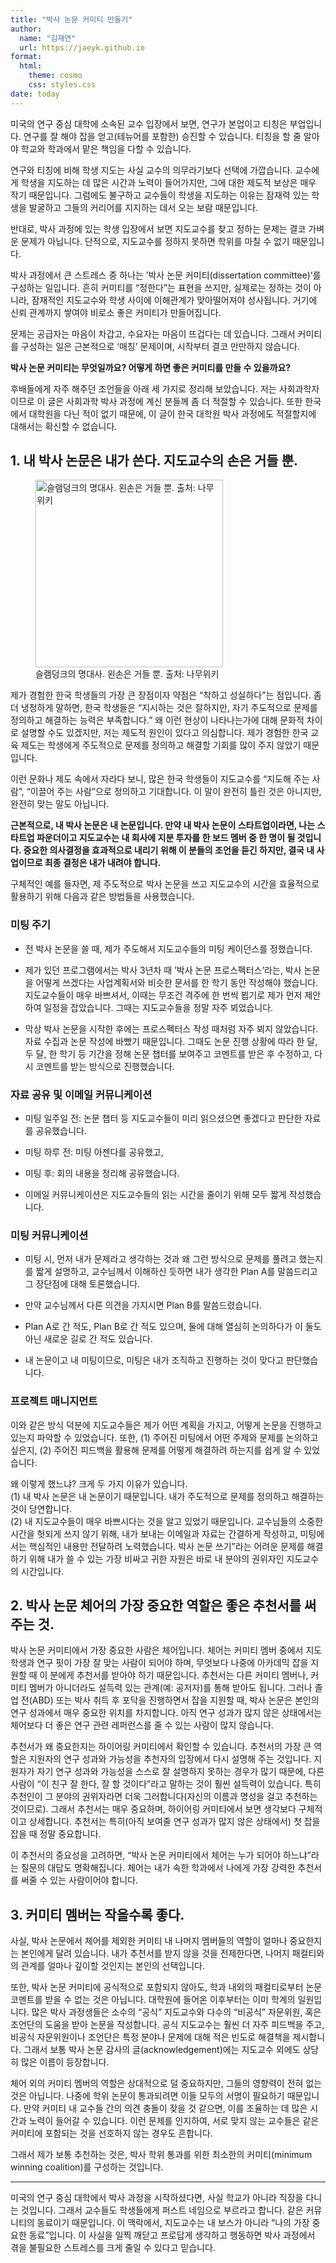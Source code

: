 ```yaml
---
title: "박사 논문 커미티 만들기"
author: 
  name: "김재연"
  url: https://jaeyk.github.io
format:
  html:
    theme: cosmo
    css: styles.css
date: today
---
```


미국의 연구 중심 대학에 소속된 교수 입장에서 보면, 연구가 본업이고 티칭은 부업입니다. 연구를 잘 해야 잡을 얻고(테뉴어를 포함한) 승진할 수 있습니다. 티칭을 할 줄 알아야 학교와 학과에서 맡은 책임을 다할 수 있습니다.

연구와 티칭에 비해 학생 지도는 사실 교수의 의무라기보다 선택에 가깝습니다. 교수에게 학생을 지도하는 데 많은 시간과 노력이 들어가지만, 그에 대한 제도적 보상은 매우 작기 때문입니다. 그럼에도 불구하고 교수들이 학생을 지도하는 이유는 잠재력 있는 학생을 발굴하고 그들의 커리어를 지지하는 데서 오는 보람 때문입니다.

반대로, 박사 과정에 있는 학생 입장에서 보면 지도교수를 찾고 정하는 문제는 결코 가벼운 문제가 아닙니다. 단적으로, 지도교수를 정하지 못하면 학위를 마칠 수 없기 때문입니다.

박사 과정에서 큰 스트레스 중 하나는 ‘박사 논문 커미티(dissertation committee)’를 구성하는 일입니다. 흔히 커미티를 “정한다”는 표현을 쓰지만, 실제로는 정하는 것이 아니라, 잠재적인 지도교수와 학생 사이에 이해관계가 맞아떨어져야 성사됩니다. 거기에 신뢰 관계까지 쌓여야 비로소 좋은 커미티가 만들어집니다.

문제는 공급자는 마음이 차갑고, 수요자는 마음이 뜨겁다는 데 있습니다. 그래서 커미티를 구성하는 일은 근본적으로 ‘매칭’ 문제이며, 시작부터 결코 만만하지 않습니다.

**박사 논문 커미티는 무엇일까요? 어떻게 하면 좋은 커미티를 만들 수 있을까요?**

후배들에게 자주 해주던 조언들을 아래 세 가지로 정리해 보았습니다. 저는 사회과학자이므로 이 글은 사회과학 박사 과정에 계신 분들께 좀 더 적절할 수 있습니다. 또한 한국에서 대학원을 다닌 적이 없기 때문에, 이 글이 한국 대학원 박사 과정에도 적절할지에 대해서는 확신할 수 없습니다.

## 1. 내 박사 논문은 내가 쓴다. 지도교수의 손은 거들 뿐.

::: quarto-figure
![슬램덩크의 명대사. 왼손은 거들 뿐. 출처: 나무위키](https://i.namu.wiki/i/U9keNwKNsCkrGtOIxOl28UVlARZRmuk2PKTtkKpn0L9X5QKs8y4RqrvR6kXd45X0AmB8C22_oAPLOiwEKZ2e0H7mW6xuGRmWgaDTKyxcGIbtlPZ4Fe0LHwnpQedCJU0IMmKFKvvKtNx3EmvQGQW4Gg.webp){width="300px" fig-align="left"}
:::

제가 경험한 한국 학생들의 가장 큰 장점이자 약점은 “착하고 성실하다”는 점입니다. 좀 더 냉정하게 말하면, 한국 학생들은 “지시하는 것은 잘하지만, 자기 주도적으로 문제를 정의하고 해결하는 능력은 부족합니다.” 왜 이런 현상이 나타나는가에 대해 문화적 차이로 설명할 수도 있겠지만, 저는 제도적 원인이 있다고 의심합니다. 제가 경험한 한국 교육 제도는 학생에게 주도적으로 문제를 정의하고 해결할 기회를 많이 주지 않았기 때문입니다.

이런 문화나 제도 속에서 자라다 보니, 많은 한국 학생들이 지도교수를 “지도해 주는 사람”, “이끌어 주는 사람”으로 정의하고 기대합니다. 이 말이 완전히 틀린 것은 아니지만, 완전히 맞는 말도 아닙니다.

**근본적으로, 내 박사 논문은 내 논문입니다. 만약 내 박사 논문이 스타트업이라면, 나는 스타트업 파운더이고 지도교수는 내 회사에 지분 투자를 한 보드 멤버 중 한 명이 될 것입니다. 중요한 의사결정을 효과적으로 내리기 위해 이 분들의 조언을 듣긴 하지만, 결국 내 사업이므로 최종 결정은 내가 내려야 합니다.**

구체적인 예를 들자면, 제 주도적으로 박사 논문을 쓰고 지도교수의 시간을 효율적으로 활용하기 위해 다음과 같은 방법들을 사용했습니다.

### 미팅 주기

-   전 박사 논문을 쓸 때, 제가 주도해서 지도교수들의 미팅 케이던스를 정했습니다.

-   제가 있던 프로그램에서는 박사 3년차 때 ‘박사 논문 프로스펙터스’라는, 박사 논문을 어떻게 쓰겠다는 사업계획서와 비슷한 문서를 한 학기 동안 작성해야 했습니다. 지도교수들이 매우 바쁘셔서, 이때는 무조건 격주에 한 번씩 뵙기로 제가 먼저 제안하여 일정을 잡았습니다. 그때는 지도교수들을 정말 자주 뵈었습니다.

-   막상 박사 논문을 시작한 후에는 프로스펙터스 작성 때처럼 자주 뵈지 않았습니다. 자료 수집과 논문 작성에 바빴기 때문입니다. 그때도 논문 진행 상황에 따라 한 달, 두 달, 한 학기 등 기간을 정해 논문 챕터를 보여주고 코멘트를 받은 후 수정하고, 다시 코멘트를 받는 방식으로 진행했습니다.

### 자료 공유 및 이메일 커뮤니케이션

- 미팅 일주일 전: 논문 챕터 등 지도교수들이 미리 읽으셨으면 좋겠다고 판단한 자료를 공유했습니다.

- 미팅 하루 전: 미팅 아젠다를 공유했고,

- 미팅 후: 회의 내용을 정리해 공유했습니다. 

- 이메일 커뮤니케이션은 지도교수들의 읽는 시간을 줄이기 위해 모두 짧게 작성했습니다.

### 미팅 커뮤니케이션

-   미팅 시, 먼저 내가 문제라고 생각하는 것과 왜 그런 방식으로 문제를 풀려고 했는지를 짧게 설명하고, 교수님께서 이해하신 듯하면 내가 생각한 Plan A를 말씀드리고 그 장단점에 대해 토론했습니다.

-   만약 교수님께서 다른 의견을 가지시면 Plan B를 말씀드렸습니다.

-   Plan A로 간 적도, Plan B로 간 적도 있으며, 둘에 대해 열심히 논의하다가 이 둘도 아닌 새로운 길로 간 적도 있습니다.

-   내 논문이고 내 미팅이므로, 미팅은 내가 조직하고 진행하는 것이 맞다고 판단했습니다.

### 프로젝트 매니지먼트

이와 같은 방식 덕분에 지도교수들은 제가 어떤 계획을 가지고, 어떻게 논문을 진행하고 있는지 파악할 수 있었습니다. 또한, (1) 주어진 미팅에서 어떤 주제와 문제를 논의하고 싶은지, (2) 주어진 피드백을 활용해 문제를 어떻게 해결하려 하는지를 쉽게 알 수 있었습니다.

왜 이렇게 했느냐? 크게 두 가지 이유가 있습니다.\
(1) 내 박사 논문은 내 논문이기 때문입니다. 내가 주도적으로 문제를 정의하고 해결하는 것이 당연합니다.\
(2) 내 지도교수들이 매우 바쁘시다는 것을 알고 있었기 때문입니다. 교수님들의 소중한 시간을 헛되게 쓰지 않기 위해, 내가 보내는 이메일과 자료는 간결하게 작성하고, 미팅에서는 핵심적인 내용만 전달하려 노력했습니다. 박사 논문 쓰기”라는 어려운 문제를 해결하기 위해 내가 쓸 수 있는 가장 비싸고 귀한 자원은 바로 내 분야의 권위자인 지도교수의 시간입니다.

## 2. 박사 논문 체어의 가장 중요한 역할은 좋은 추천서를 써주는 것.

박사 논문 커미티에서 가장 중요한 사람은 체어입니다. 체어는 커미티 멤버 중에서 지도학생과 연구 핏이 가장 잘 맞는 사람이 되어야 하며, 무엇보다 나중에 아카데믹 잡을 지원할 때 이 분에게 추천서를 받아야 하기 때문입니다. 추천서는 다른 커미티 멤버나, 커미티 멤버가 아니더라도 설득력 있는 관계(예: 공저자)를 통해 받아도 됩니다. 그러나 졸업 전(ABD) 또는 박사 취득 후 포닥을 진행하면서 잡을 지원할 때, 박사 논문은 본인의 연구 성과에서 매우 중요한 위치를 차지합니다. 아직 연구 성과가 많지 않은 상태에서는 체어보다 더 좋은 연구 관련 레퍼런스를 줄 수 있는 사람이 많지 않습니다.

추천서가 왜 중요한지는 하이어링 커미티에서 확인할 수 있습니다. 추천서의 가장 큰 역할은 지원자의 연구 성과와 가능성을 추천자의 입장에서 다시 설명해 주는 것입니다. 지원자가 자기 연구 성과와 가능성을 스스로 잘 설명하지 못하는 경우가 많기 때문에, 다른 사람이 “이 친구 잘 한다, 잘 할 것이다”라고 말하는 것이 훨씬 설득력이 있습니다. 특히 추천인이 그 분야의 권위자라면 더욱 그러합니다(자신의 이름과 명성을 걸고 추천하는 것이므로). 그래서 추천서는 매우 중요하며, 하이어링 커미티에서 보면 생각보다 구체적이고 상세합니다. 추천서는 특히(아직 보여줄 연구 성과가 많지 않은 상태에서) 첫 잡을 잡을 때 정말 중요합니다.

이 추천서의 중요성을 고려하면, “박사 논문 커미티에서 체어는 누가 되어야 하느냐”라는 질문의 대답도 명확해집니다. 체어는 내가 속한 학과에서 나에게 가장 강력한 추천서를 써줄 수 있는 사람이어야 합니다.

## 3. 커미티 멤버는 작을수록 좋다.

사실, 박사 논문에서 체어를 제외한 커미티 내 나머지 멤버들의 역할이 얼마나 중요한지는 본인에게 달려 있습니다. 내가 추천서를 받지 않을 것을 전제한다면, 나머지 패컬티와의 관계를 얼마나 깊이할 것인지는 본인의 선택입니다.

또한, 박사 논문 커미티에 공식적으로 포함되지 않아도, 학과 내외의 패컬티로부터 논문 코멘트를 받을 수 없는 것은 아닙니다. 대학원에 들어온 이후부터는 이미 학계의 일원입니다. 많은 박사 과정생들은 소수의 “공식” 지도교수와 다수의 “비공식” 자문위원, 혹은 조언단의 도움을 받아 논문을 작성합니다. 공식 지도교수는 훨씬 더 자주 피드백을 주고, 비공식 자문위원이나 조언단은 특정 분야나 문제에 대해 적은 빈도로 해결책을 제시합니다. 그래서 보통 박사 논문 감사의 글(acknowledgement)에는 지도교수 외에도 상당히 많은 이름이 등장합니다.

체어 외의 커미티 멤버의 역할은 상대적으로 덜 중요하지만, 그들의 영향력이 전혀 없는 것은 아닙니다. 나중에 학위 논문이 통과되려면 이들 모두의 서명이 필요하기 때문입니다. 만약 커미티 내 교수들 간의 의견 충돌이 잦을 것 같으면, 이를 조율하는 데 많은 시간과 노력이 들어갈 수 있습니다. 이런 문제를 인지하여, 서로 맞지 않는 교수들은 같은 커미티에 포함되는 것을 선호하지 않는 경우도 흔합니다.

그래서 제가 보통 추천하는 것은, 박사 학위 통과를 위한 최소한의 커미티(minimum winning coalition)를 구성하는 것입니다.

--- 

미국의 연구 중심 대학에서 박사 과정을 시작하셨다면, 사실 학교가 아니라 직장을 다니는 것입니다. 그래서 교수들도 학생들에게 퍼스트 네임으로 부르라고 합니다. 같은 커뮤니티의 동료이기 때문입니다. 이 맥락에서, 지도교수는 내 보스가 아니라 “나의 가장 중요한 동료”입니다. 이 사실을 일찍 깨닫고 프로답게 생각하고 행동하면 박사 과정에서 겪을 불필요한 스트레스를 크게 줄일 수 있다고 믿습니다.
